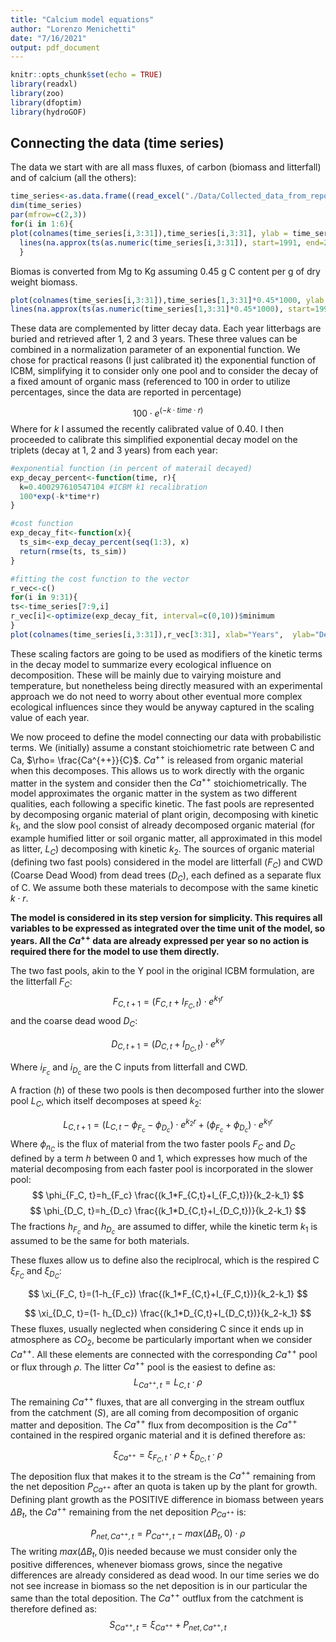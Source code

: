 ```yaml
---
title: "Calcium model equations"
author: "Lorenzo Menichetti"
date: "7/16/2021"
output: pdf_document
---
```


```r
knitr::opts_chunk$set(echo = TRUE)
library(readxl)
library(zoo)
library(dfoptim)
library(hydroGOF)
```

## Connecting the data (time series)

The data we start with are all mass fluxes, of carbon (biomass and litterfall) and of calcium (all the others):

```r
time_series<-as.data.frame((read_excel("./Data/Collected_data_from_reports.xlsx", sheet=1)))
dim(time_series)
par(mfrow=c(2,3))
for(i in 1:6){
plot(colnames(time_series[i,3:31]),time_series[i,3:31], ylab = time_series[i,2], xlab="Years", main= time_series[i,1])
  lines(na.approx(ts(as.numeric(time_series[i,3:31]), start=1991, end=2019)), lty=2)
  }
```
Biomas is converted from Mg to Kg assuming 0.45 g C content per g of dry weight biomass.

```r
plot(colnames(time_series[i,3:31]),time_series[1,3:31]*0.45*1000, ylab = time_series[6,2], xlab="Years", main= time_series[i,1])
lines(na.approx(ts(as.numeric(time_series[1,3:31]*0.45*1000), start=1991, end=2019)), lty=2)
```



These data are complemented by litter decay data. Each year litterbags are buried and retrieved after 1, 2 and 3 years. These three values can be combined in a normalization parameter of an exponential function. We chose for practical reasons (I just calibrated it) the exponential function of ICBM, simplifying it to consider only one pool and to consider the decay of a fixed amount of organic mass (referenced to 100 in order to utilize percentages, since the data are reported in percentage)

$$
100 \cdot e^{(-k \cdot time \cdot r)}
$$
Where for $k$ I assumed the recently calibrated value of 0.40.
I then proceeded to calibrate this simplified exponential decay model on the triplets (decay at 1, 2 and 3 years) from each year:

```r

#exponential function (in percent of materail decayed)
exp_decay_percent<-function(time, r){
  k=0.400297610547104 #ICBM k1 recalibration
  100*exp(-k*time*r)
}

#cost function
exp_decay_fit<-function(x){
  ts_sim<-exp_decay_percent(seq(1:3), x)
  return(rmse(ts, ts_sim))
}

#fitting the cost function to the vector
r_vec<-c()
for(i in 9:31){
ts<-time_series[7:9,i]
r_vec[i]<-optimize(exp_decay_fit, interval=c(0,10))$minimum
}
plot(colnames(time_series[i,3:31]),r_vec[3:31], xlab="Years",  ylab="Decomposition scaling", pch=17, main="r scaling factor (assuming ICBM2022 kinetic of decay)")

```

These scaling factors are going to be used as modifiers of the kinetic terms in the decay model to summarize every ecological influence on decomposition. These will be mainly due to vairying moisture and temperature, but nonetheless being directly measured with an experimental approach we do not need to worry about other eventual more complex ecological influences since they would be anyway captured in the scaling value of each year.

We now proceed to define the model connecting our data with probabilistic terms.
We (initially) assume a constant stoichiometric rate between C and Ca, $\rho= \frac{Ca^{++}}{C}$. $Ca^{++}$ is released from organic material when this decomposes. This allows us to work directly with the organic matter in the system and consider then the $Ca^{++}$ stoichiometrically.
The model approximates the organic matter in the system as two different qualities, each following a specific kinetic. The fast pools are represented by decomposing organic material of plant origin, decomposing with kinetic $k_1$, and the slow pool consist of already decomposed organic material (for example humified litter or soil organic matter, all approximated in this model as litter, $L_C$) decomposing with kinetic $k_2$.
The sources of organic material (defining two fast pools) considered in the model are litterfall ($F_C$) and CWD (Coarse Dead Wood) from dead trees ($D_C$), each defined as a separate flux of C. We assume both these materials to decompose with the same kinetic $k \cdot r$. 

**The model is considered in its step version for simplicity. This requires all variables to be expressed as integrated over the time unit of the model, so years. All the $Ca^{++}$ data are already expressed per year so no action is required there for the model to use them directly.**

The two fast pools, akin to the Y pool in the original ICBM formulation, are the litterfall $F_C$:
$$
F_{C,t+1}=(F_{C,t}+I_{F_C,t}) \cdot e^{k_1r}
$$
and the coarse dead wood $D_C$:

$$
D_{C,t+1}=(D_{C,t}+I_{D_C,t}) \cdot e^{k_1r}
$$

Where $i_{F_c}$ and $i_{D_c}$ are the C inputs from litterfall and CWD.

A fraction ($h$) of these two pools is then decomposed further into the slower pool $L_C$, which itself decomposes at speed $k_2$:


$$
L_{C,t+1}=(L_{C,t} - \phi_{F_c} - \phi_{D_c}) \cdot e^{k_2r} + (\phi_{F_c} + \phi_{D_c}) \cdot e^{k_1r}
$$
Where $\phi_{n_C}$ is the flux of material from the two faster pools $F_C$ and $D_C$ defined by a term $h$ between 0 and 1, which expresses how much of the material decomposing from each faster pool is incorporated in the slower pool:
$$
\phi_{F_C, t}=h_{F_c} \frac{(k_1*F_{C,t}+I_{F_C,t})}{k_2-k_1}
$$
$$
\phi_{D_C, t}=h_{D_c} \frac{(k_1*D_{C,t}+I_{D_C,t})}{k_2-k_1}
$$
The fractions $h_{F_c}$ and $h_{D_c}$ are assumed to differ, while the kinetic term $k_1$ is assumed to be the same for both materials.

These fluxes allow us to define also the reciplrocal, which is the respired C $\xi_{F_C}$ and $\xi_{D_C}$:

$$
\xi_{F_C, t}=(1-h_{F_c}) \frac{(k_1*F_{C,t}+I_{F_C,t})}{k_2-k_1}
$$

$$
\xi_{D_C, t}=(1- h_{D_c}) \frac{(k_1*D_{C,t}+I_{D_C,t})}{k_2-k_1}
$$
These fluxes, usually neglected when considering C since it ends up in atmosphere as $CO_2$, become be particularly important when we consider $Ca^{++}$.
All these elements are connected with the corresponding $Ca^{++}$ pool or flux through $\rho$. The litter $Ca^{++}$ pool is the easiest to define as:
$$
L_{Ca^{++},t}=L_{C,t} \cdot \rho
$$
The remaining $Ca^{++}$ fluxes, that are all converging in the stream outflux from the catchment ($S$), are all coming from decomposition of organic matter and deposition. The $Ca^{++}$ flux from decomposition is the $Ca^{++}$ contained in the respired organic material and it is defined therefore as:

$$
\xi_{Ca^{++}} = \xi_{F_C, t} \cdot \rho + \xi_{D_C, t} \cdot \rho
$$
The deposition flux that makes it to the stream is the $Ca^{++}$ remaining from the net deposition $P_{Ca^{++}}$ after an quota is taken up by the plant for growth.
Defining plant growth as the POSITIVE difference in biomass between years $\Delta B_t$, the $Ca^{++}$ remaining from the net deposition $P_{Ca^{++}}$ is:

$$
P_{net,Ca^{++}, t}=P_{Ca^{++},t} - max(\Delta B_t,0) \cdot \rho
$$
The writing $max(\Delta B_t,0)$is needed because we must consider only the positive differences, whenever biomass grows, since the negative differences are already considered as dead wood. In our time series we do not see increase in biomass so the net deposition is in our particular the same than the total deposition.
The  $Ca^{++}$  outflux from the catchment is therefore defined as:
$$
 S_{Ca^{++},t} = \xi_{Ca^{++}}+ P_{net,Ca^{++}, t}
$$
